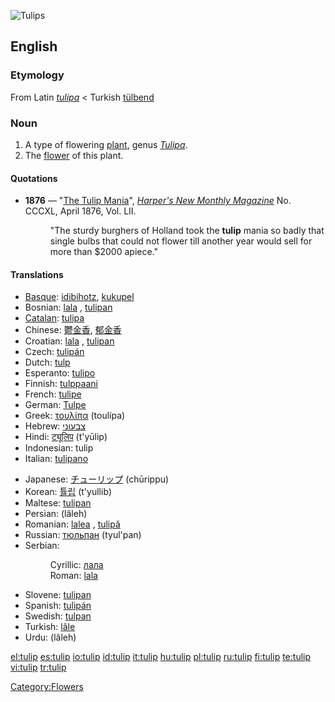 [[Image:Tulip - floriade canberra.jpg|thumb|Tulips]]
{{wikipedia}}
{{commonspar|Tulipa}}
==English==

===Etymology===
From Latin ''[[tulipa]]'' < Turkish [[tülbend]]

===Noun===
{{en-noun}}

# A type of flowering [[plant]], genus ''[[Tulipa]]''.
# The [[flower]] of this plant.

====Quotations====
*'''1876''' —  "[[s:The Tulip Mania|The Tulip Mania]]", ''[[w:Harper's Magazine|Harper's New Monthly Magazine]]'' No. CCCXL, April 1876, Vol. LII.
*:"The sturdy burghers of Holland took the '''tulip''' mania so badly that single bulbs that could not flower till another year would sell for more than $2000 apiece."

====Translations====
{{top}}
*[[Basque]]: [[idibihotz]], [[kukupel]]
*Bosnian: [[lala#Bosnian|lala]] {{f}}, [[tulipan#Bosnian|tulipan]] {{m}}
*[[Catalan]]: [[tulipa]] {{f}}
*Chinese: [[鬱金香]], [[郁金香]]
*Croatian: [[lala#Croatian|lala]] {{f}}, [[tulipan#Croatian|tulipan]] {{m}}
*Czech: [[tulipán]] {{m}}
*Dutch: [[tulp]] {{f}}
*Esperanto: [[tulipo]]
*Finnish: [[tulppaani]]
*French: [[tulipe]] {{f}}
*German: [[Tulpe]] {{f}}
*Greek: [[τουλίπα]] {{f}} (toul&iacute;pa)
*Hebrew: [[צבעוני]]
*Hindi: [[ट्यूलिप]] (t'yūlip)
*Indonesian: tulip
*Italian: [[tulipano]] {{m}}
{{mid}}
*Japanese: [[チューリップ]] (chūrippu)
*Korean: [[튤립]] (t'yullib)
*Maltese: [[tulipan]]
*Persian: {{FAchar|[[لاله]]}} (lâleh)
*Romanian: [[lalea]] {{f}}, [[tulipă]]
*Russian: [[тюльпан]] {{m}} (tyul'pan)
*Serbian:
*:Cyrillic: [[лала#Serbian|лала]] {{f}}
*:Roman: [[lala#Serbian|lala]] {{f}}
*Slovene: [[tulipan]] {{m}}
*Spanish: [[tulipán]] {{m}}
*Swedish: [[tulpan]]
*Turkish: [[lâle]]
*Urdu: {{URchar|[[لالہ]]}} (lâleh)
{{bottom}}

[[Category:Flowers]]

[[el:tulip]]
[[es:tulip]]
[[io:tulip]]
[[id:tulip]]
[[it:tulip]]
[[hu:tulip]]
[[pl:tulip]]
[[ru:tulip]]
[[fi:tulip]]
[[te:tulip]]
[[vi:tulip]]
[[tr:tulip]]